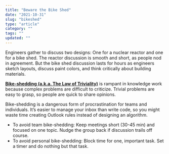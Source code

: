 ```yaml
---
title: "Beware the Bike Shed"
date: "2021-10-31"
slug: "bikeshed"
type: "article"
category: ""
tags: ""
updated: ""
---
```


Engineers gather to discuss two designs: One for a nuclear reactor and one for a bike shed. The reactor discussion is smooth and short, as people nod in agreement. But the bike shed discussion lasts for hours as engineers sketch layouts, discuss paint colors, and think critically about building materials.

**[Bike-shedding (a.k.a. The Law of Triviality)](https://en.wikipedia.org/wiki/Law_of_triviality)** is rampant in knowledge work because complex problems are difficult to criticize. Trivial problems are easy to grasp, so people are quick to share opinions.

Bike-shedding is a dangerous form of procrastination for teams and individuals. It’s easier to manage your inbox than write code, so you might waste time creating Outlook rules instead of designing an algorithm.

- To avoid team bike-shedding: Keep meetings short (30-45 min) and focused on one topic. Nudge the group back if discussion trails off course.
- To avoid personal bike-shedding: Block time for one, important task. Set a timer and do nothing but that task.